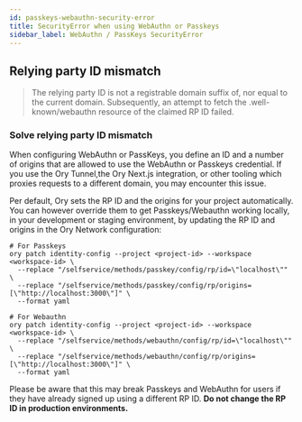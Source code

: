 ```yaml
---
id: passkeys-webauthn-security-error
title: SecurityError when using WebAuthn or Passkeys
sidebar_label: WebAuthn / PassKeys SecurityError
---
```


## Relying party ID mismatch

> The relying party ID is not a registrable domain suffix of, nor equal to the current domain. Subsequently, an attempt to fetch
> the .well-known/webauthn resource of the claimed RP ID failed.

### Solve relying party ID mismatch

When configuring WebAuthn or PassKeys, you define an ID and a number of origins that are allowed to use the WebAuthn or Passkeys
credential. If you use the Ory Tunnel,the Ory Next.js integration, or other tooling which proxies requests to a different domain,
you may encounter this issue.

Per default, Ory sets the RP ID and the origins for your project automatically. You can however override them to get
Passkeys/Webauthn working locally, in your development or staging environment, by updating the RP ID and origins in the Ory
Network configuration:

```
# For Passkeys
ory patch identity-config --project <project-id> --workspace <workspace-id> \
  --replace "/selfservice/methods/passkey/config/rp/id=\"localhost\"" \
  --replace "/selfservice/methods/passkey/config/rp/origins=[\"http://localhost:3000\"]" \
  --format yaml

# For Webauthn
ory patch identity-config --project <project-id> --workspace <workspace-id> \
  --replace "/selfservice/methods/webauthn/config/rp/id=\"localhost\"" \
  --replace "/selfservice/methods/webauthn/config/rp/origins=[\"http://localhost:3000\"]" \
  --format yaml
```

Please be aware that this may break Passkeys and WebAuthn for users if they have already signed up using a different RP ID. **Do
not change the RP ID in production environments.**
